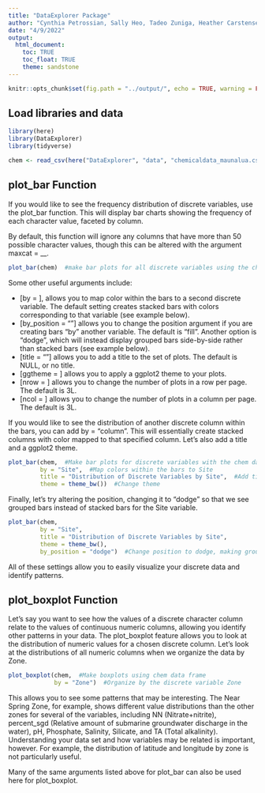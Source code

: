 ```yaml
---
title: "DataExplorer Package"
author: "Cynthia Petrossian, Sally Heo, Tadeo Zuniga, Heather Carstensen"
date: "4/9/2022"
output: 
  html_document:
    toc: TRUE
    toc_float: TRUE
    theme: sandstone
---
```


```r
knitr::opts_chunk$set(fig.path = "../output/", echo = TRUE, warning = FALSE, message = FALSE)
```

## Load libraries and data

```r
library(here)
library(DataExplorer)
library(tidyverse)

chem <- read_csv(here("DataExplorer", "data", "chemicaldata_maunalua.csv"))
```

## plot_bar Function

If you would like to see the frequency distribution of discrete variables, use the plot_bar function. This will display bar charts showing the frequency of each character value, faceted by column. 

By default, this function will ignore any columns that have more than 50 possible character values, though this can be altered with the argument maxcat = __.  


```r
plot_bar(chem)  #make bar plots for all discrete variables using the chem data
```

Some other useful arguments include:

* [by = ], allows you to map color within the bars to a second discrete variable. The default setting creates stacked bars with colors corresponding to that variable (see example below). 
* [by_position = ""] allows you to change the position argument if you are creating  bars "by" another variable. The default is "fill". Another option is "dodge", which will instead display grouped bars side-by-side rather than stacked bars (see example below).
* [title = ""] allows you to add a title to the set of plots. The default is NULL, or no title. 
* [ggtheme = ] allows you to apply a ggplot2 theme to your plots.
* [nrow = ] allows you to change the number of plots in a row per page. The default is 3L.
* [ncol = ] allows you to change the number of plots in a column per page. The default is 3L. 

If you would like to see the distribution of another discrete column within the bars, you can add by = "column". This will essentially create stacked columns with color mapped to that specified column. Let's also add a title and a ggplot2 theme. 

```r
plot_bar(chem,  #Make bar plots for discrete variables with the chem data
         by = "Site",  #Map colors within the bars to Site
         title = "Distribution of Discrete Variables by Site",  #Add title
         theme = theme_bw())  #Change theme
```

Finally, let's try altering the position, changing it to "dodge" so that we see grouped bars instead of stacked bars for the Site variable. 

```r
plot_bar(chem, 
         by = "Site", 
         title = "Distribution of Discrete Variables by Site", 
         theme = theme_bw(), 
         by_position = "dodge")  #Change position to dodge, making grouped bars. 
```

All of these settings allow you to easily visualize your discrete data and identify patterns. 


## plot_boxplot Function

Let's say you want to see how the values of a discrete character column relate to the values of continuous numeric columns, allowing you identify other patterns in your data. The plot_boxplot feature allows you to look at the distribution of numeric values for a chosen discrete column. Let's look at the distributions of all numeric columns when we organize the data by Zone.

```r
plot_boxplot(chem,  #Make boxplots using chem data frame
             by = "Zone")  #Organize by the discrete variable Zone
```

This allows you to see some patterns that may be interesting. The Near Spring Zone, for example, shows different value distributions than the other zones for several of the variables, including NN (Nitrate+nitrite), percent_sgd (Relative amount of submarine groundwater discharge in the water), pH, Phosphate, Salinity, Silicate, and TA (Total alkalinity). Understanding your data set and how variables may be related is important, however. For example, the distribution of latitude and longitude by zone is not particularly useful. 

Many of the same arguments listed above for plot_bar can also be used here for plot_boxplot. 